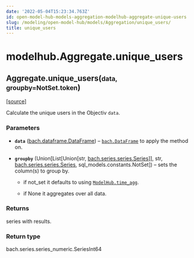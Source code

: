 ```yaml
---
date: '2022-05-04T15:23:34.763Z'
id: open-model-hub-models-aggregation-modelhub-aggregate-unique-users
slug: /modeling/open-model-hub/models/Aggregation/unique_users/
title: unique_users
---
```


# modelhub.Aggregate.unique_users

<div className="method">

<h2 className="signature-method"><span className="additional-name">Aggregate.</span><span className="name">unique_users(</span><small className="parameter-list"><span className="parameter" id="data">data</span>, <span className="parameter" id="groupby">groupby=NotSet.token</span></small>)</h2>


&#8203;<span className="view-source">[[source]](https://github.com/objectiv/objectiv-analytics/blob/main/modelhub/modelhub/aggregate.py)</span>

<div className="content">

Calculate the unique users in the Objectiv `data`.


### Parameters

* **`data`** ([bach.dataframe.DataFrame](/docs/modeling/bach/api-reference/DataFrame)) – [`bach.DataFrame`](/docs/modeling/bach/api-reference/DataFrame) to apply the method on.


* **`groupby`** (Union[List[Union[str, [bach.series.series.Series](/docs/modeling/bach/api-reference/Series)]], str, [bach.series.series.Series](/docs/modeling/bach/api-reference/Series), sql_models.constants.NotSet]) – sets the column(s) to group by.

  * if not_set it defaults to using [`ModelHub.time_agg`](/docs/modeling/open-model-hub/api-reference/ModelHub/modelhub.ModelHub.time-agg).


  * if None it aggregates over all data.








### Returns

series with results.



### Return type

bach.series.series_numeric.SeriesInt64



</div>


</div>
